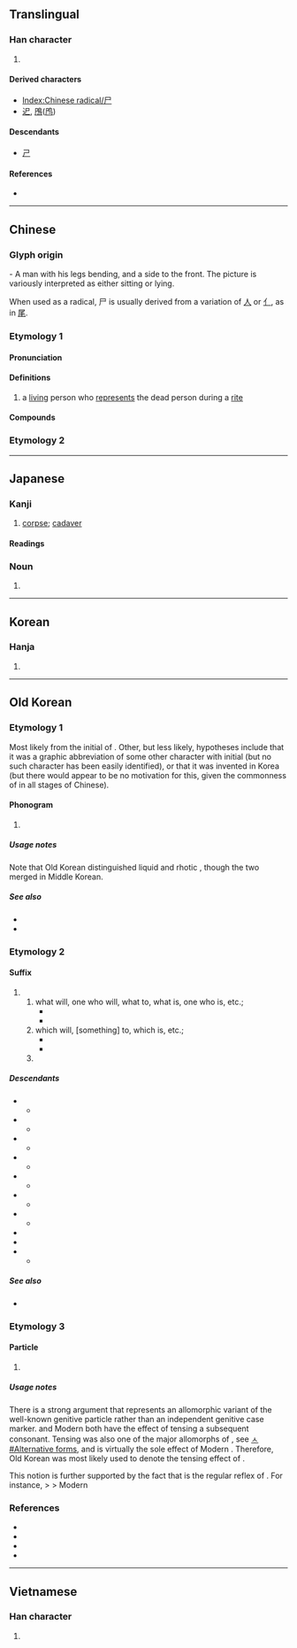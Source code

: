 {{also|戶|户|戸|屍|ㄕ|𡰣}}
{{character info}}
{{character info|⼫}}
==Translingual==
{{stroke order|type=animate}}

===Han character===
{{Han char|rn=44|rad=尸|as=00|sn=3|four=77207|canj=S|ids=⿰丿コ}}

# {{mul-kangxi radical-def}}

====Derived characters====
* [[Index:Chinese radical/尸]]
* [[迉]], [[鳲]]([[鸤]])

====Descendants====
* [[ㄕ]]

====References====
* {{Han ref|kx=0299.260|dkj=07630|dj=0595.070|hdz=20963.140|uh=5C38|ud=23608|bh=A472|bd=42098}}

[[Category:CJKV radicals| ]]

----

==Chinese==

===Glyph origin===
{{Han etym}}
{{liushu|p}} - A man with his legs bending, and a side to the front. The picture is variously interpreted as either sitting or lying.

When used as a radical, 尸 is usually derived from a variation of [[人]] or [[亻]], as in [[尾]].

===Etymology 1===
{{zh-forms}}

====Pronunciation====
{{zh-pron
|m=shī
|c=si1
|h=
|md=sĭ
|mn=
|w=
|mc=y
|oc=y
|cat=
}}

====Definitions====
{{zh-hanzi}}

# a [[living]] person who [[represent]]s the dead person during a [[rite]]

====Compounds====
{{zh-der|尸位|尸素|尸位病民|尸位誤國|尸位素餐|素餐尸位|尸利|輿尸|批尸|尸饔|尸陀林|尸鳩|尸鳩之仁|尸鳩之平|尸解|尸諫|祭尸|撫尸慟哭|三尸|三尸神|尸居餘氣|尸居龍見|尸祝|懷寵尸位|尸利|尸祝代庖|伏尸|伏尸流血|流血浮尸|尸祿素餐}}

===Etymology 2===
{{zh-see|屍}}

----

==Japanese==

===Kanji===
{{ja-kanji|grade=9|rs=尸00}}

# [[corpse]]; [[cadaver]]

====Readings====
{{ja-readings
|goon=し
|kanon=し
|kun=かたしろ-, しかばね-
}}

===Noun===
{{ja-kanjitab|yomi=k|しかばね}}
{{ja-kanjitab|yomi=k|かばね}}
{{ja-noun|かばね}} {{ja-altread|hira=しかばね}}

# {{alt sp|ja|屍||[[corpse]]; [[cadaver]]}}

----

==Korean==

===Hanja===
{{ko-hanja|시}}

# {{rfdef|ko|sort=尸00}}

----

==Old Korean==

===Etymology 1===
Most likely from the {{w|Old Chinese}} initial of {{och-l|尸}}. Other, but less likely, hypotheses include that it was a graphic abbreviation of some other character with initial {{IPAfont|*/l/}} (but no such character has been easily identified), or that it was invented in Korea (but there would appear to be no motivation for this, given the commonness of {{IPAfont|/l/}} in all stages of Chinese).

====Phonogram====
{{head|oko|phonogram|tr1=*-l|tr2=*-lh}}

# {{non-gloss definition|A consonantal [[phonogram]] denoting coda consonant *-l or *-lh.}}
#: {{suffixusex|oko|道|t1=road|pos1=[[logogram]]|尸|tr2=*-l|pos2=coda-marking [[phonogram]]|道尸|tr3=*KIl(h)|t3=road}}
#: {{suffixusex|oko|二|t1=two|pos1=[[logogram]]|尸|tr2=*-l|pos2=coda-marking [[phonogram]]|二尸|tr3=*TWUPUl(h)|t3=two}}

=====Usage notes=====
Note that Old Korean distinguished liquid {{m|oko|尸|tr=*-l}} and rhotic {{m|oko|乙|tr=*-r}}, though the two merged in Middle Korean.

=====See also=====
* {{l|oko|肹|tr=*-(hu)r}}
* {{l|oko|乙|tr=*-r}}

===Etymology 2===

====Suffix====
{{head|oko|suffix|tr=*-lq}}

# {{non-gloss definition|The irrealis/prospective verbal [[gerund]]-marking suffix:}}
## what will, one who will, what to, what is, one who is, etc.; {{n-g|used to nominalize a verb in the future or in a general sense.}}
##* {{quote-book|oko|year=c. 1250|title=Interpretive ''{{w|gugyeol}}'' glosses to the ''{{w|Yogācārabhūmi-Śāstra}}''|text=[於]思惟<sup>[[乎]]尸</sup>所 <sup>[[良中]]</sup>疑<sup>是</sup>隨逐<sup>[[乎]]'''尸'''</sup>[[有叱|有]]<sup>[[有叱|叱]][[㢱]]</sup> |tr=*SO.YU-hoyo-l PA-akuy UY-i SYU.TYUK-hoyo-'''lq''' Is-umye|t=As there is the follow'''ing''' of doubt in that which one reflects|footer=(N.B. Gugyeol glyphs are given in non-abbreviated forms. Bracketed terms were ignored when read.)|page=11.117}}
##* {{quote-book|oko|year=c. 1250|title=Interpretive ''{{w|gugyeol}}'' glosses to the {{w|Humane King Sutra}}|text=作樂<sup>[[乎]]'''尸'''[[刀]]</sup>亦<sup>[[乎]][[隱]]</sup>[[然叱|然]]<sup>[[然叱|叱]][[乎]][[示]][[下]]</sup>|footer=(N.B. Gugyeol glyphs are given in non-abbreviated forms.)|page=3.10—11|tr=CAK.AK-ho-'''lq'''-two STWO-ho-n [?]-s-ho-si-ha|t=The [honored] '''ones who''' make music [the honored music-mak'''er'''s] also did as such}}
## which will, [something] to, which is, etc.; {{n-g|used as an [[adnominal]], but chiefly for dependent nouns and certain common constructions.}}
##* {{quote-book|oko|year=765|author={{w2|ko|충담사|忠談師|tr=Chungdamsa}}|chapter={{w2|ko|안민가|安民歌|tr=Anmin-ga}}|title={{w2|ko|三國遺事|三國遺事|tr=Samguk Yusa}}|trans-title={{w|Samguk Yusa|Memorabilia of the Three Kingdoms}}|text=君隱父也臣隱愛賜'''尸'''母史也|tr=*NIMKUM-un AP-ye SIN-un TOSU-si-'''lq''' Esi-ye|t=The sovereign is a father; the ministers are lov'''ing''' mothers}}
##* {{quote-book|oko|year=c. 1250|title=Interpretive ''{{w|gugyeol}}'' glosses to the ''{{w|Yogācārabhūmi-Śāstra}}''|text=[於]思惟<sup>[[乎]]'''尸'''</sup>所 <sup>[[良中]]</sup>疑<sup>是</sup>隨逐<sup>[[乎]]尸</sup>[[有叱|有]]<sup>[[有叱|叱]][[㢱]]</sup> |tr=*SO.YU-hoyo-'''lq''' PA-akuy UY-i SYU.TYUK-hoyo-l Is-umye|t=As there is the following of doubt in that '''which''' one reflects|footer=(N.B. Gugyeol glyphs are given in non-abbreviated forms. Bracketed terms were ignored when read.)|page=11.117}}
## {{n-g|Used to introduce a statement being quoted.}}

=====Descendants=====
{{top2}}
* {{desc|okm|-으ᇙ〮|tr=-(ú)lq|pos=verbal irrealis particle, generally adnominal}}
** {{desc|ko|-을|tr=-(eu)l|pos=irrealis adnominal suffix}}
* {{desc|okm|-리〮|tr=-lí|der=1}}
** {{desc|ko|-리|tr=-ri}}
* {{desc|okm|-리〮|tr=-lí|der=1}}
** {{desc|ko|-리라|tr=-rira|der=1}}
* {{desc|okm|-려〮|tr=-lyé|der=1}}
** {{desc|ko|-랴|tr=-rya}}
* {{desc|okm|-료〮|tr=-lyó|der=1}}
** {{desc|ko|-료|tr=-ryo}}
* {{desc|okm|-으ᇙ〮가〮|tr=-(ú)lqká|der=1}}
** {{desc|ko|-을까|tr=-(eu)lkka}}
* {{desc|okm|-으ᇙ〮고〮|tr=-(ú)lqkwó|der=1}}
** {{desc|ko|-을꼬|tr=-(eu)lkko}}
* {{desc|okm|-으ᇙ〮다〮|tr=-(ú)lqtá|der=1}}
* {{desc|okm|-을〮뎬〮|tr=-(ú)ltyéyn|der=1}}
* {{desc|okm|-을〮ᄉᆞ록〮|tr=-(ú)lsòlwók|der=1}}
** {{desc|ko|-을수록}}
{{bottom2}}

=====See also=====
* {{l|oko|隱|tr=*-n|pos=realis gerund}}

===Etymology 3===

====Particle====
{{head|oko|particle|tr1=*-lq|tr2=*-q|tr3=*-s}}

# {{non-gloss definition|A genitive case marker chiefly attested after honored animate nouns.}}

=====Usage notes=====
There is a strong argument that {{m|oko||尸}} represents an allomorphic variant of the well-known genitive particle {{m|oko|叱|tr=*-s}} rather than an independent genitive case marker. {{cog|okm|ㅭ|tr=-lq}} and Modern {{cog|ko|ㄹ|tr=-l}} both have the effect of tensing a subsequent consonant. Tensing was also one of the major allomorphs of {{cog|okm|ㅅ|tr=-s}}, see [[ㅅ#Alternative forms]], and is virtually the sole effect of Modern {{cog|ko|ㅅ|tr=-s-}}. Therefore, Old Korean {{m|oko||尸}} was most likely used to denote the tensing effect of {{m|oko|叱|tr=*-s}}.

This notion is further supported by the fact that {{cog|okm|ㅅ|tr=-s}} is the regular reflex of {{m|oko||尸}}. For instance, {{cog|oko|尸中|tr=*qkuy|pos=honorific dative marker}} > {{cog|okm|ᄭᅴ|tr=skuy|pos=id.}} > Modern {{cog|ko|께|pos=id.}}

===References===
* {{cite-book|author={{lang|ko|황선엽}} (Hwang Seon-yeop) et al.|title={{lang|ko|석독구결사전/釋讀口訣辭典}}|trans-title=Dictionary of interpretive ''gugyeol''|publisher=Bakmunsa|year=2009|isbn=978-89-94024-04-2|pages=411—549}}
* {{cite-journal|author={{lang|ko|장윤희}} (Jang Yun-hui)|title={{lang|ko|석독구결의 속격 "-시(尸)"의 문제 해결을 위하여}}|trans-title=For a solution to the problem of genitive 尸 in interpretive ''gugyeol''|journal=Gugyeol Yeon'gu|year=2011|volume=27|pages=117–144}}
* {{cite book|author=Nam Pung-hyun|chapter=Old Korean|pages=41–72|editor-last=Tranter|editor-first=Nicolas|title=The Languages of Japan and Korea|year=2012|publisher=Routledge|isbn=978-0-415-46287-7}}
* {{cite-journal|author={{lang|ko|이병기}} (Yi Byeong-gi)|title={{lang|ko|고대국어 동명사 어미의 문법적 특징과 과제}}|trans-title=The grammatical features of Old Korean verbal nominalizers and further tasks for research|doi=10.17001/kugyol.2019..43.003|journal=Gugyeol Yeon'gu|year=2019|volume=43|pages=89–125}}

----

==Vietnamese==

===Han character===
{{vi-readings|readings=thi|rs=尸00}}

# {{rfdef|vi|sort=尸00}}